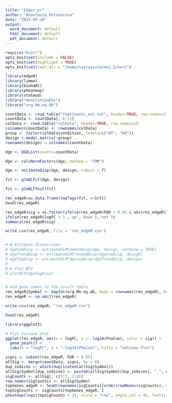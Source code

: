 ```yaml
---
title: "Edger_pr"
author: "Anastasia_Poluzerova"
date: "2023-05-10"
output:
  word_document: default
  html_document: default
  pdf_document: default
---
```


```r
require("knitr")
opts_knit$set(include = FALSE)
opts_knit$set(highlight = TRUE)
opts_knit$set(root.dir = "/home/nastasista/mus_2/sort")                     
```                      

```r

library(edgeR)
library(limma)
library(biomaRt)
library(pheatmap)
library(statmod)
library("AnnotationDbi")
library("org.Mm.eg.db")

```
```r
countData <- read.table("featCounts_out.txt", header=TRUE, row.names=1)
countData <- countData[, 6:11]  
colData <- read.table("colData", header=TRUE, row.names=1)
colnames(countData) <- rownames(colData)
group <- factor(colData$condition, levels=c("WT", "KO"))
design <-model.matrix(~group)
rownames(design) = colnames(countData)
```

```r
dge <- DGEList(counts=countData)

dge <- calcNormFactors(dge, method = "TMM")

dge <- estimateDisp(dge, design, robust = T)

fit <- glmQLFit(dge, design)

fit <- glmQLFTest(fit)

res_edgeR=as.data.frame(topTags(fit, n=Inf))
head(res_edgeR)

res_edgeR$sig = as.factor(ifelse(res_edgeR$FDR < 0.05 & abs(res_edgeR$logFC)> 1,
ifelse(res_edgeR$logFC > 1 ,'up','down'),'not'))
summary(res_edgeR$sig)

write.csv(res_edgeR, file = 'res_edgeR.csv')


# # Estimate dispersions
# dgeComDisp <- estimateGLMCommonDisp(dge, design, verbose = TRUE)
# dgeTrendDisp <- estimateGLMTrendedDisp(dgeComDisp, design)
# dgeTagDisp <- estimateGLMTagwiseDisp(dgeTrendDisp, design)
# 
# # Plot BCV
# plotBCV(dgeTagDisp)
```

```r

```

```r
# Add gene names to the result table
res_edgeR$Symbol <- mapIds(org.Mm.eg.db, keys = rownames(res_edgeR), keytype = "ENSEMBL", column = "SYMBOL")
res_edgeR <- na.omit(res_edgeR)

write.csv(res_edgeR, "res_edgeR.csv")

head(res_edgeR)
```



```r
library(ggplot2)

# Plot Volcano plot
ggplot(res_edgeR, aes(x = logFC, y = -log10(PValue), color = sig)) +
  geom_point() +
  labs(x = "logFC", y = "-log10(PValue)", title = "Volcano Plot")

```




```r
signi <- subset(res_edgeR, FDR < 0.05)
allSig <- merge(countData, signi, by = 0)
dup_indices <- which(duplicated(allSig$Symbol))
allSig$Symbol[dup_indices] <- paste0(allSig$Symbol[dup_indices], "_", dup_indices)
sigCounts <- allSig[, c(5:7, 2:4)]
row.names(sigCounts) <- allSig$Symbol
topGenes_edgeR <- head(rownames(sigCounts)[order(rowMeans(sigCounts), decreasing = TRUE)], 50)
topSigCounts <- sigCounts[topGenes_edgeR, ]
pheatmap(log2(topSigCounts + 1), scale = "row", angle_col = 45, fontsize_row = 5)
```





